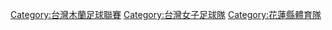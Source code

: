 {{Catmore}}

[[Category:台灣木蘭足球聯賽|Category:台灣木蘭足球聯賽]]
[[Category:台灣女子足球隊|Category:台灣女子足球隊]]
[[Category:花蓮縣體育隊|Category:花蓮縣體育隊]]